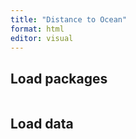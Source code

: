 ```yaml
---
title: "Distance to Ocean"
format: html
editor: visual
---
```


## Load packages

```r

```

## Load data

```r

```









